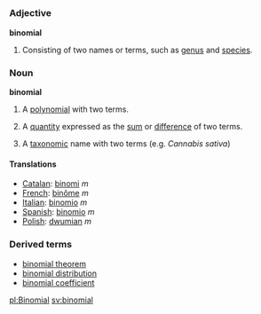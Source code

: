 =={{en}}==

===Adjective===
'''binomial''' {{notcomp}}

# Consisting of two names or terms, such as [[genus]] and [[species]].

===Noun===
{{wikipedia}}
'''binomial'''
# {{algebra}} A [[polynomial]] with two terms.
# {{algebra}} A [[quantity]] expressed as the [[sum]] or [[difference]] of two terms.
# {{biology}} A [[taxonomic]] name with two terms (e.g. ''Cannabis sativa'')

====Translations====
*[[Catalan]]: [[binomi]] ''m''
*[[French]]: [[binôme]] ''m''
*[[Italian]]: [[binomio]] ''m''
*[[Spanish]]: [[binomio]] ''m''
*[[Polish]]: [[dwumian]] ''m''

===Derived terms===
*[[binomial theorem]]
*[[binomial distribution]]
*[[binomial coefficient]]

[[pl:Binomial]]
[[sv:binomial]]